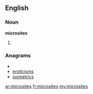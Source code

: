 ==English==

===Noun===
'''microsites'''

# {{plural of|microsite}}

===Anagrams===
* {{alphagram|ceiimorsst}}
* [[eroticisms#English|eroticisms]]
* [[isometrics#English|isometrics]]

[[ar:microsites]]
[[fr:microsites]]
[[my:microsites]]